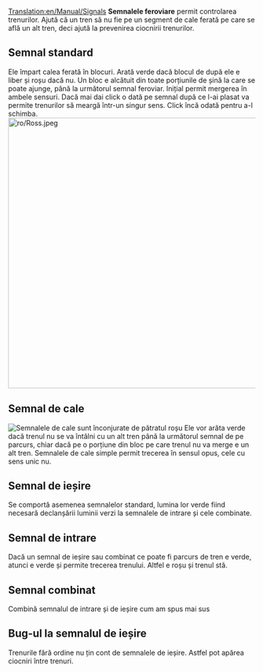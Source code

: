 [[Translation:en/Manual/Signals]]
{{ro/Tabelul de conținut}}
'''Semnalele feroviare''' permit controlarea trenurilor. Ajută că un tren să nu fie pe un segment de cale ferată pe care se află un alt tren, deci ajută la prevenirea ciocnirii trenurilor.

== Semnal standard ==
Ele împart calea ferată în blocuri. Arată verde dacă blocul de după ele e liber și roșu dacă nu. Un bloc e alcătuit din toate porțiunile de șină la care se poate ajunge, până la următorul semnal feroviar. Inițial permit mergerea în ambele sensuri. Dacă mai dai click o dată pe semnal după ce l-ai plasat va permite trenurilor să meargă într-un singur sens. Click încă odată pentru a-l schimba.
[[File:ro/Ross.jpeg|thumb|center|550px]]

== Semnal de cale ==
[[File:en/Yapp signalgui.png|thumb|right|Semnalele de cale sunt înconjurate de pătratul roșu]]
Ele vor arăta verde dacă trenul nu se va întâlni cu un alt tren până la următorul semnal de pe parcurs, chiar dacă pe o porțiune din bloc pe care trenul nu va merge e un alt tren.
Semnalele de cale simple permit trecerea în sensul opus, cele cu sens unic nu.
== Semnal de ieșire ==
Se comportă asemenea semnalelor standard, lumina lor verde fiind necesară declanșării luminii verzi la semnalele de intrare și cele combinate.
== Semnal de intrare ==
Dacă un semnal de ieșire sau combinat ce poate fi parcurs de tren e verde, atunci e verde și permite trecerea trenului. Altfel e roșu și trenul stă.
== Semnal combinat ==
Combină semnalul de intrare și de ieșire cum am spus mai sus
== Bug-ul la semnalul de ieșire ==
Trenurile fără ordine nu țin cont de semnalele de ieșire. Astfel pot apărea ciocniri între trenuri.